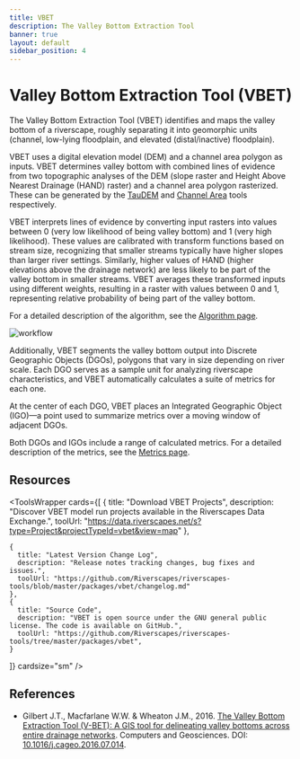 ```yaml
---
title: VBET
description: The Valley Bottom Extraction Tool
banner: true
layout: default
sidebar_position: 4
---
```


# Valley Bottom Extraction Tool (VBET)

The Valley Bottom Extraction Tool (VBET) identifies and maps the valley bottom of a riverscape, roughly separating it into geomorphic units (channel, low-lying floodplain, and elevated (distal/inactive) floodplain). 

VBET uses a digital elevation model (DEM) and a channel area polygon as inputs. VBET determines valley bottom with combined lines of evidence from two topographic analyses of the DEM (slope raster and Height Above Nearest Drainage (HAND) raster) and a channel area polygon rasterized. These can be generated by the [TauDEM](https://tools.riverscapes.net/taudem/) and [Channel Area](https://tools.riverscapes.net/channelarea/) tools respectively. 

VBET interprets lines of evidence by converting input rasters into values between 0 (very low likelihood of being valley bottom) and 1 (very high likelihood). These values are calibrated with transform functions based on stream size, recognizing that smaller streams typically have higher slopes than larger river settings. Similarly, higher values of HAND (higher elevations above the drainage network) are less likely to be part of the valley bottom in smaller streams. VBET averages these transformed inputs using different weights, resulting in a raster with values between 0 and 1, representing relative probability of being part of the valley bottom. 

For a detailed description of the algorithm, see the [Algorithm page](https://tools.riverscapes.net/vbet/algorithm/). 

![workflow](/img/vbet/vbet_workflow_schematic.png)

Additionally, VBET segments the valley bottom output into Discrete Geographic Objects (DGOs), polygons that vary in size depending on river scale. Each DGO serves as a sample unit for analyzing riverscape characteristics, and VBET automatically calculates a suite of metrics for each one. 

At the center of each DGO, VBET places an Integrated Geographic Object (IGO)—a point used to summarize metrics over a moving window of adjacent DGOs.

Both DGOs and IGOs include a range of calculated metrics. For a detailed description of the metrics, see the [Metrics page](https://tools.riverscapes.net/vbet/metrics/). 


## Resources

<ToolsWrapper
  cards={[
    {
      title: "Download VBET Projects",
      description: "Discover VBET model run projects available in the Riverscapes Data Exchange.",
      toolUrl: "https://data.riverscapes.net/s?type=Project&projectTypeId=vbet&view=map"
    },
  
    {
      title: "Latest Version Change Log",
      description: "Release notes tracking changes, bug fixes and issues.",
      toolUrl: "https://github.com/Riverscapes/riverscapes-tools/blob/master/packages/vbet/changelog.md"
    },
    {
      title: "Source Code",
      description: "VBET is open source under the GNU general public license. The code is available on GitHub.",
      toolUrl: "https://github.com/Riverscapes/riverscapes-tools/tree/master/packages/vbet",
    }
  ]}
  cardsize="sm"
/>

## References

- Gilbert J.T., Macfarlane W.W. & Wheaton J.M., 2016. [The Valley Bottom Extraction Tool (V-BET): A GIS tool for delineating valley bottoms across entire drainage networks](https://www.researchgate.net/publication/305661801_The_Valley_Bottom_Extraction_Tool_V-BET_A_GIS_tool_for_delineating_valley_bottoms_across_entire_drainage_networks). Computers and Geosciences. DOI: [10.1016/j.cageo.2016.07.014](https://doi.org/10.1016/j.cageo.2016.07.014).
